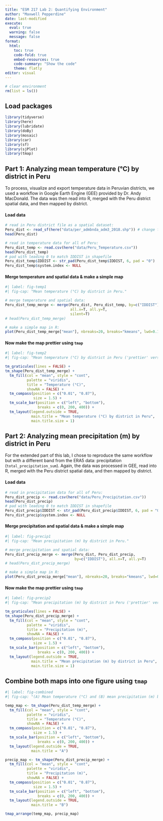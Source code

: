 ```yaml
---
title: "ESM 217 Lab 2: Quantifying Environment"
author: "Maxwell Pepperdine"
date: last-modified
execute: 
  eval: true
  warning: false
  message: false
format: 
  html:
    toc: true
    code-fold: true
    embed-resources: true
    code-summary: "Show the code"
    theme: flatly
editor: visual
---
```


```r
# clear environment
rm(list = ls())
```

## Load packages

```r
library(tidyverse)
library(here)
library(lubridate)
library(doBy)
library(mosaic)
library(car)
library(sf)
library(sjPlot)
library(tmap)
```

## Part 1: Analyzing mean temperature (°C) by district in Peru

To process, visualize and export temperature data in Peruvian districts, we used a workflow in Google Earth Engine (GEE) provided by Dr. Andy MacDonald. The data was then read into R, merged with the Peru district spatial data, and then mapped by district. 

#### Load data

```r
# read in Peru district file as a spatial dataset:
Peru_dist <- read_sf(here("data/per_admbnda_adm3_2018.shp")) # change file path for your context
head(Peru_dist)

# read in temperature data for all of Peru:
Peru_dist_temp <- read.csv(here("data/Peru_Temperature.csv")) 
head(Peru_dist_temp)
# pad with leading 0 to match IDDIST in shapefile
Peru_dist_temp$IDDIST <- str_pad(Peru_dist_temp$IDDIST, 6, pad = "0") 
Peru_dist_temp$system.index <- NULL
```

#### Merge temperature and spatial data & make a simple map

```r
#| label: fig-temp1
#| fig-cap: "Mean temperature (°C) by district in Peru."

# merge temperature and spatial data:
Peru_dist_temp_merge <- merge(Peru_dist, Peru_dist_temp, by=c("IDDIST"), 
                              all.x=T, all.y=T, 
                              silent=T)
# head(Peru_dist_temp_merge)

# make a simple map in R:
plot(Peru_dist_temp_merge["mean"], nbreaks=20, breaks="kmeans", lwd=0.1)
```

#### Now make the map prettier using `tmap`

```r
#| label: fig-temp2
#| fig-cap: "Mean temperature (°C) by district in Peru ('prettier' version)."

tm_graticules(lines = FALSE) + 
tm_shape(Peru_dist_temp_merge) + 
  tm_fill(col = "mean", style = "cont",
          palette = "viridis", 
          title = "Temperature (°C)", 
          showNA = FALSE) + 
  tm_compass(position = c("0.01", "0.87"), 
             size = 1.5) + 
  tm_scale_bar(position = c("left", "bottom"), 
               breaks = c(0, 200, 400)) +
  tm_layout(legend.outside = TRUE, 
            main.title = "Mean temperature (°C) by district in Peru", 
            main.title.size = 1)
```

## Part 2: Analyzing mean precipitation (m) by district in Peru

For the extended part of this lab, I chose to reproduce the same workflow but with a different band from the ERA5 data: precipitation (`total_precipitation_sum`). Again, the data was processed in GEE, read into R, merged with the Peru district spatial data, and then mapped by district.

#### Load data

```r
# read in precipitation data for all of Peru:
Peru_dist_precip <- read.csv(here("data/Peru_Precipitation.csv"))
head(Peru_dist_precip)
# pad with leading 0 to match IDDIST in shapefile
Peru_dist_precip$IDDIST <- str_pad(Peru_dist_precip$IDDIST, 6, pad = "0")
Peru_dist_precip$system.index <- NULL
```

#### Merge precipitation and spatial data & make a simple map

```r
#| label: fig-precip1
#| fig-cap: "Mean precipitation (m) by district in Peru."

# merge precipitation and spatial data:
Peru_dist_precip_merge <- merge(Peru_dist, Peru_dist_precip, 
                                by=c("IDDIST"), all.x=T, all.y=T)
# head(Peru_dist_precip_merge)

# make a simple map in R:
plot(Peru_dist_precip_merge["mean"], nbreaks=20, breaks="kmeans", lwd=0.1)
```

#### Now make the map prettier using `tmap`

```r
#| label: fig-precip2
#| fig-cap: "Mean precipitation (m) by district in Peru ('prettier' version)."

tm_graticules(lines = FALSE) + 
tm_shape(Peru_dist_precip_merge) + 
  tm_fill(col = "mean", style = "cont",
          palette = "viridis", 
          title = "Precipitation (m)", 
          showNA = FALSE) + 
  tm_compass(position = c("0.01", "0.87"), 
             size = 1.5) + 
  tm_scale_bar(position = c("left", "bottom"), 
               breaks = c(0, 200, 400)) +
  tm_layout(legend.outside = TRUE, 
            main.title = "Mean precipitation (m) by district in Peru", 
            main.title.size = 1)
```

## Combine both maps into one figure using `tmap`

```r
#| label: fig-combined
#| fig-cap: "(A) Mean temperature (°C) and (B) mean precipitation (m) by district in Peru."

temp_map <- tm_shape(Peru_dist_temp_merge) + 
  tm_fill(col = "mean", style = "cont",
          palette = "viridis", 
          title = "Temperature (°C)", 
          showNA = FALSE) + 
  tm_compass(position = c("0.01", "0.87"), 
             size = 1.5) + 
  tm_scale_bar(position = c("left", "bottom"), 
               breaks = c(0, 200, 400)) +
  tm_layout(legend.outside = TRUE, 
            main.title = "A")

precip_map <- tm_shape(Peru_dist_precip_merge) +
  tm_fill(col = "mean", style = "cont",
          palette = "viridis", 
          title = "Precipitation (m)", 
          showNA = FALSE) + 
  tm_compass(position = c("0.01", "0.87"), 
             size = 1.5) + 
  tm_scale_bar(position = c("left", "bottom"), 
               breaks = c(0, 200, 400)) +
  tm_layout(legend.outside = TRUE, 
            main.title = "B")

tmap_arrange(temp_map, precip_map)
```





